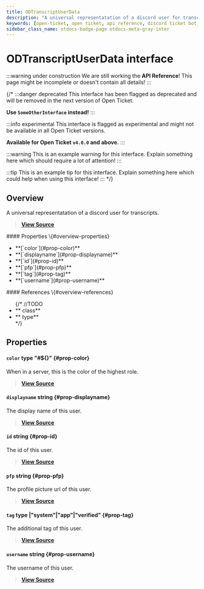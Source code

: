 ```yaml
---
title: ODTranscriptUserData
description: "A universal representatation of a discord user for transcripts."
keywords: [open-ticket, open ticket, api reference, discord ticket bot, interface]
sidebar_class_name: otdocs-badge-page otdocs-meta-gray-inter
---
```

<head>
    <link rel="apple-touch-icon" href="/img/logo_vertical.png"/>
</head>

# ODTranscriptUserData <M color="gray">interface</M>

:::warning under construction
We are still working the **API Reference**! This page might be incomplete or doesn't contain all details!
:::

{/*
:::danger deprecated
This interface has been flagged as deprecated and will be removed in the next version of Open Ticket.

**Use `SomeOtherInterface` instead!**
:::

:::info experimental
This interface is flagged as experimental and might not be available in all Open Ticket versions.

**Available for Open Ticket `v4.0.0` and above.**
:::

:::warning
This is an example warning for this interface. Explain something here which should require a lot of attention!
:::

:::tip
This is an example tip for this interface. Explain something here which could help when using this interface!
:::
*/}

## Overview
A universal representatation of a discord user for transcripts.

> [**View Source**](https://otgithub.dj-dj.be/tree/main/src/core/api/openticket/transcript.ts#L490)

<FlexHorizontal>
<div style={{width:"50%"}} className="otdocs-flex-mobile-width">
    #### Properties \{#overview-properties}
    <ul>
        <li>**[`color`](#prop-color)**</li>
        <li>**[`displayname`](#prop-displayname)**</li>
        <li>**[`id`](#prop-id)**</li>
        <li>**[`pfp`](#prop-pfp)**</li>
        <li>**[`tag`](#prop-tag)**</li>
        <li>**[`username`](#prop-username)**</li>
    </ul>
</div>
<div style={{width:"50%"}} className="otdocs-flex-mobile-width">
    #### References \{#overview-references}
    <ul>
        {/*
        //TODO
        <li>**<code><ApiUrl url="class:ODId" label="api.ODId"/></code> <M color="purple">class</M>**</li>
        <li>**<code><ApiUrl url="type:ODExampleType" label="api.ODExampleType"/></code> <M color="brown">type</M>**</li>
        */}
    </ul>
</div>
</FlexHorizontal>

## Properties
<Divider></Divider>
#### `color` <M color="brown">type</M> <ApiBlock>"#${<ApiUrl url="js:string" label="string"/>}"</ApiBlock> \{#prop-color}
When in a server, this is the color of the highest role.

> [**View Source**](https://otgithub.dj-dj.be/tree/main/src/core/api/openticket/transcript.ts#L502)

<Divider></Divider>
#### `displayname` <M color="blue">string</M> <ApiBlock><ApiUrl url="js:string" label="string"/></ApiBlock> \{#prop-displayname}
The display name of this user.

> [**View Source**](https://otgithub.dj-dj.be/tree/main/src/core/api/openticket/transcript.ts#L496)

<Divider></Divider>
#### `id` <M color="blue">string</M> <ApiBlock><ApiUrl url="js:string" label="string"/></ApiBlock> \{#prop-id}
The id of this user.

> [**View Source**](https://otgithub.dj-dj.be/tree/main/src/core/api/openticket/transcript.ts#L492)

<Divider></Divider>
#### `pfp` <M color="blue">string</M> <ApiBlock><ApiUrl url="js:string" label="string"/></ApiBlock> \{#prop-pfp}
The profile picture url of this user.

> [**View Source**](https://otgithub.dj-dj.be/tree/main/src/core/api/openticket/transcript.ts#L498)

<Divider></Divider>
#### `tag` <M color="brown">type</M> <ApiBlock><ApiUrl url="js:null" label="null"/>|"system"|"app"|"verified"</ApiBlock> \{#prop-tag}
The additional tag of this user.

> [**View Source**](https://otgithub.dj-dj.be/tree/main/src/core/api/openticket/transcript.ts#L500)

<Divider></Divider>
#### `username` <M color="blue">string</M> <ApiBlock><ApiUrl url="js:string" label="string"/></ApiBlock> \{#prop-username}
The username of this user.

> [**View Source**](https://otgithub.dj-dj.be/tree/main/src/core/api/openticket/transcript.ts#L494)

<Divider></Divider>
